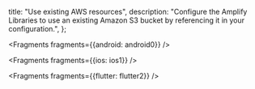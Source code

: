   title: "Use existing AWS resources",
  description: "Configure the Amplify Libraries to use an existing Amazon S3 bucket by referencing it in your configuration.",
};


<Fragments fragments={{android: android0}} />


<Fragments fragments={{ios: ios1}} />


<Fragments fragments={{flutter: flutter2}} />